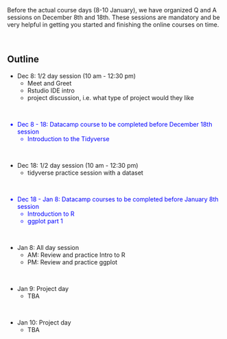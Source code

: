 <br>
<br>
<p>
Before the actual course days (8-10 January), we have organized  Q and A sessions on December 8th and 18th. These sessions are mandatory and be very helpful in getting you started and finishing the online courses on time. 

<br>
<p>


## Outline

* Dec 8: 1/2 day session (10 am - 12:30 pm)
    + Meet and Greet 
    + Rstudio IDE intro
    + project discussion, i.e. what type of project would they like

<br>
<font color="blue">

* Dec 8 - 18: Datacamp course to be completed before December 18th session
    + Introduction to the Tidyverse

</font>

<br>

* Dec 18: 1/2 day session (10 am - 12:30 pm)
    + tidyverse practice session with a dataset

<br>

<font color="blue">

* Dec 18 - Jan 8: Datacamp courses to be completed before January 8th session
    + Introduction to R 
    + ggplot part 1

</font>

<br>

* Jan 8: All day session
    + AM: Review and practice Intro to R
    + PM: Review and practice ggplot

<br>

* Jan 9: Project day
    + TBA

<br>

* Jan 10: Project day
    + TBA


